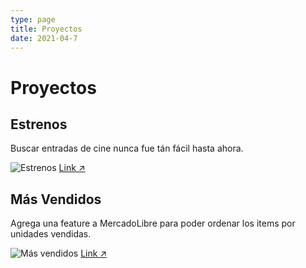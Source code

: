 ```yaml
---
type: page
title: Proyectos
date: 2021-04-7
---
```


# Proyectos

## Estrenos

Buscar entradas de cine nunca fue tán fácil hasta ahora.


<Image
  src="/images/estrenos.png"
  alt="Estrenos"
  width={661}
  height={494}
  priority
  className="next-image"
/>
[Link ↗ ](https://cinemark-app.vercel.app/)

## Más Vendidos

Agrega una feature a MercadoLibre para poder ordenar los items por unidades vendidas.

<Image
  src="/images/masvendidos.png"
  alt="Más vendidos"
  width={661}
  height={494}
  priority
  className="next-image"
/>
[Link ↗ ](https://chrome.google.com/webstore/detail/mercadolibre-m%C3%A1s-vendidos/bmjpjimlmmbjpmglplkahkhpebomdoed)
